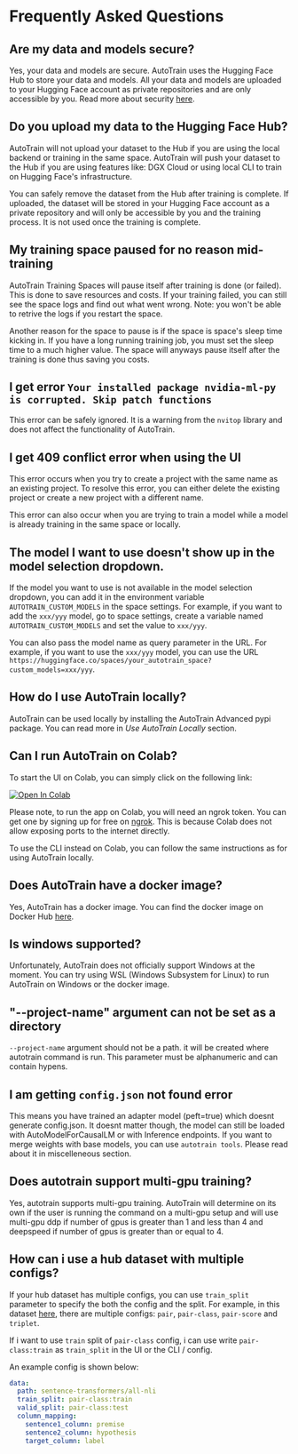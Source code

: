 # Frequently Asked Questions

## Are my data and models secure?

Yes, your data and models are secure. AutoTrain uses the Hugging Face Hub to store your data and models.
All your data and models are uploaded to your Hugging Face account as private repositories and are only accessible by you.
Read more about security [here](https://huggingface.co/docs/hub/en/security). 

## Do you upload my data to the Hugging Face Hub?

AutoTrain will not upload your dataset to the Hub if you are using the local backend or training in the same space.
AutoTrain will push your dataset to the Hub if you are using features like: DGX Cloud 
or using local CLI to train on Hugging Face's infrastructure.

You can safely remove the dataset from the Hub after training is complete.
If uploaded, the dataset will be stored in your Hugging Face account as a private repository and will only be accessible by you
and the training process. It is not used once the training is complete.

## My training space paused for no reason mid-training

AutoTrain Training Spaces will pause itself after training is done (or failed). This is done to save resources and costs.
If your training failed, you can still see the space logs and find out what went wrong. Note: you won't be able to retrive the logs if you restart the space.

Another reason for the space to pause is if the space is space's sleep time kicking in. If you have a long running training job, you must set the sleep time to a much higher value.
The space will anyways pause itself after the training is done thus saving you costs.

## I get error `Your installed package nvidia-ml-py is corrupted. Skip patch functions`

This error can be safely ignored. It is a warning from the `nvitop` library and does not affect the functionality of AutoTrain.

## I get 409 conflict error when using the UI

This error occurs when you try to create a project with the same name as an existing project. 
To resolve this error, you can either delete the existing project or create a new project 
with a different name.

This error can also occur when you are trying to train a model while a model is already training in the same space or locally.


## The model I want to use doesn't show up in the model selection dropdown.

If the model you want to use is not available in the model selection dropdown, 
you can add it in the environment variable `AUTOTRAIN_CUSTOM_MODELS` in the space settings.
For example, if you want to add the `xxx/yyy` model, go to space settings, create a variable named `AUTOTRAIN_CUSTOM_MODELS` 
and set the value to `xxx/yyy`.

You can also pass the model name as query parameter in the URL. For example, if you want to use the `xxx/yyy` model, 
you can use the URL `https://huggingface.co/spaces/your_autotrain_space?custom_models=xxx/yyy`.

## How do I use AutoTrain locally?

AutoTrain can be used locally by installing the AutoTrain Advanced pypi package.
You can read more in *Use AutoTrain Locally* section.


## Can I run AutoTrain on Colab?

To start the UI on Colab, you can simply click on the following link:

[![Open In Colab](https://colab.research.google.com/assets/colab-badge.svg)](https://colab.research.google.com/github/huggingface/autotrain-advanced/blob/main/colabs/AutoTrain.ipynb)

Please note, to run the app on Colab, you will need an ngrok token. You can get one by signing up for free on [ngrok](https://ngrok.com/).
This is because Colab does not allow exposing ports to the internet directly.

To use the CLI instead on Colab, you can follow the same instructions as for using AutoTrain locally.


## Does AutoTrain have a docker image?

Yes, AutoTrain has a docker image. 
You can find the docker image on Docker Hub [here](https://hub.docker.com/r/huggingface/autotrain-advanced).


## Is windows supported?

Unfortunately, AutoTrain does not officially support Windows at the moment.
You can try using WSL (Windows Subsystem for Linux) to run AutoTrain on Windows or the docker image.

## "--project-name" argument can not be set as a directory

`--project-name` argument should not be a path. it will be created where autotrain command is run.
This parameter must be alphanumeric and can contain hypens.

## I am getting `config.json` not found error

This means you have trained an adapter model (peft=true) which doesnt generate config.json. 
It doesnt matter though, the model can still be loaded with AutoModelForCausalLM or with Inference endpoints.
If you want to merge weights with base models, you can use `autotrain tools`. Please read about it in miscelleneous section.

## Does autotrain support multi-gpu training?

Yes, autotrain supports multi-gpu training. 
AutoTrain will determine on its own if the user is running the command on a multi-gpu setup and will use 
multi-gpu ddp if number of gpus is greater than 1 and less than 4 and deepspeed if number of gpus is greater than or equal to 4.


## How can i use a hub dataset with multiple configs?

If your hub dataset has multiple configs, you can use `train_split` parameter to specify the both the config and the split.
For example, in this dataset [here](https://huggingface.co/datasets/timdettmers/openassistant-guanaco),
there are multiple configs: `pair`, `pair-class`, `pair-score` and `triplet`.

If i want to use `train` split of `pair-class` config, i can use write `pair-class:train` as `train_split` in the UI or the CLI / config.

An example config is shown below:

```yaml
data:
  path: sentence-transformers/all-nli
  train_split: pair-class:train
  valid_split: pair-class:test
  column_mapping:
    sentence1_column: premise
    sentence2_column: hypothesis
    target_column: label

```
